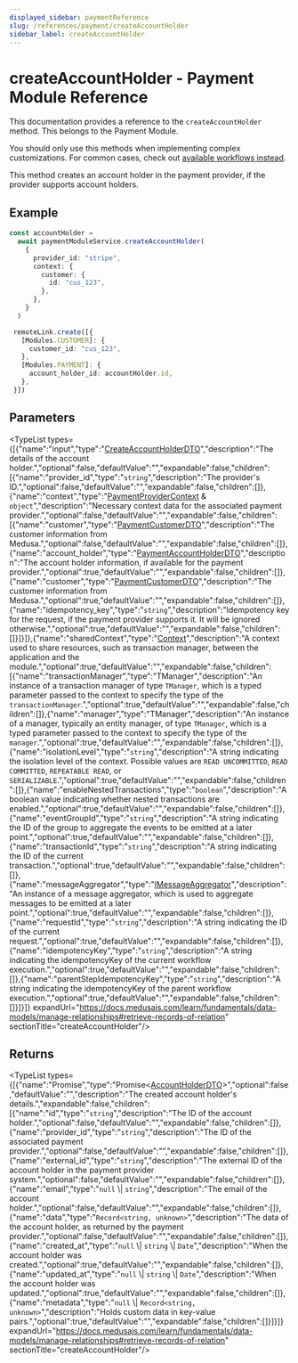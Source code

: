 ```yaml
---
displayed_sidebar: paymentReference
slug: /references/payment/createAccountHolder
sidebar_label: createAccountHolder
---
```



# createAccountHolder - Payment Module Reference

This documentation provides a reference to the `createAccountHolder` method. This belongs to the Payment Module.

<Note>

You should only use this methods when implementing complex customizations. For common cases, check out [available workflows instead](/medusa-workflows-reference).

</Note>

This method creates an account holder in the payment provider, if the provider supports account holders.

## Example

```ts
const accountHolder =
  await paymentModuleService.createAccountHolder(
    {
      provider_id: "stripe",
      context: {
        customer: {
          id: "cus_123",
        },
      },
    }
  )

 remoteLink.create([{
   [Modules.CUSTOMER]: {
     customer_id: "cus_123",
   },
   [Modules.PAYMENT]: {
     account_holder_id: accountHolder.id,
   },
 }])
```

## Parameters

<TypeList types={[{"name":"input","type":"[CreateAccountHolderDTO](../../../interfaces/payment.CreateAccountHolderDTO/page.mdx)","description":"The details of the account holder.","optional":false,"defaultValue":"","expandable":false,"children":[{"name":"provider_id","type":"`string`","description":"The provider's ID.","optional":false,"defaultValue":"","expandable":false,"children":[]},{"name":"context","type":"[PaymentProviderContext](../../../interfaces/payment.PaymentProviderContext/page.mdx) & `object`","description":"Necessary context data for the associated payment provider.","optional":false,"defaultValue":"","expandable":false,"children":[{"name":"customer","type":"[PaymentCustomerDTO](../../../types/payment.PaymentCustomerDTO/page.mdx)","description":"The customer information from Medusa.","optional":false,"defaultValue":"","expandable":false,"children":[]},{"name":"account_holder","type":"[PaymentAccountHolderDTO](../../../types/payment.PaymentAccountHolderDTO/page.mdx)","description":"The account holder information, if available for the payment provider.","optional":true,"defaultValue":"","expandable":false,"children":[]},{"name":"customer","type":"[PaymentCustomerDTO](../../../types/payment.PaymentCustomerDTO/page.mdx)","description":"The customer information from Medusa.","optional":true,"defaultValue":"","expandable":false,"children":[]},{"name":"idempotency_key","type":"`string`","description":"Idempotency key for the request, if the payment provider supports it. It will be ignored otherwise.","optional":true,"defaultValue":"","expandable":false,"children":[]}]}]},{"name":"sharedContext","type":"[Context](../../../interfaces/payment.Context/page.mdx)","description":"A context used to share resources, such as transaction manager, between the application and the module.","optional":true,"defaultValue":"","expandable":false,"children":[{"name":"transactionManager","type":"TManager","description":"An instance of a transaction manager of type `TManager`, which is a typed parameter passed to the context to specify the type of the `transactionManager`.","optional":true,"defaultValue":"","expandable":false,"children":[]},{"name":"manager","type":"TManager","description":"An instance of a manager, typically an entity manager, of type `TManager`, which is a typed parameter passed to the context to specify the type of the `manager`.","optional":true,"defaultValue":"","expandable":false,"children":[]},{"name":"isolationLevel","type":"`string`","description":"A string indicating the isolation level of the context. Possible values are `READ UNCOMMITTED`, `READ COMMITTED`, `REPEATABLE READ`, or `SERIALIZABLE`.","optional":true,"defaultValue":"","expandable":false,"children":[]},{"name":"enableNestedTransactions","type":"`boolean`","description":"A boolean value indicating whether nested transactions are enabled.","optional":true,"defaultValue":"","expandable":false,"children":[]},{"name":"eventGroupId","type":"`string`","description":"A string indicating the ID of the group to aggregate the events to be emitted at a later point.","optional":true,"defaultValue":"","expandable":false,"children":[]},{"name":"transactionId","type":"`string`","description":"A string indicating the ID of the current transaction.","optional":true,"defaultValue":"","expandable":false,"children":[]},{"name":"messageAggregator","type":"[IMessageAggregator](../../../interfaces/payment.IMessageAggregator/page.mdx)","description":"An instance of a message aggregator, which is used to aggregate messages to be emitted at a later point.","optional":true,"defaultValue":"","expandable":false,"children":[]},{"name":"requestId","type":"`string`","description":"A string indicating the ID of the current request.","optional":true,"defaultValue":"","expandable":false,"children":[]},{"name":"idempotencyKey","type":"`string`","description":"A string indicating the idempotencyKey of the current workflow execution.","optional":true,"defaultValue":"","expandable":false,"children":[]},{"name":"parentStepIdempotencyKey","type":"`string`","description":"A string indicating the idempotencyKey of the parent workflow execution.","optional":true,"defaultValue":"","expandable":false,"children":[]}]}]} expandUrl="https://docs.medusajs.com/learn/fundamentals/data-models/manage-relationships#retrieve-records-of-relation" sectionTitle="createAccountHolder"/>

## Returns

<TypeList types={[{"name":"Promise","type":"Promise&#60;[AccountHolderDTO](../../../interfaces/payment.AccountHolderDTO/page.mdx)&#62;","optional":false,"defaultValue":"","description":"The created account holder's details.","expandable":false,"children":[{"name":"id","type":"`string`","description":"The ID of the account holder.","optional":false,"defaultValue":"","expandable":false,"children":[]},{"name":"provider_id","type":"`string`","description":"The ID of the associated payment provider.","optional":false,"defaultValue":"","expandable":false,"children":[]},{"name":"external_id","type":"`string`","description":"The external ID of the account holder in the payment provider system.","optional":false,"defaultValue":"","expandable":false,"children":[]},{"name":"email","type":"`null` \\| `string`","description":"The email of the account holder.","optional":false,"defaultValue":"","expandable":false,"children":[]},{"name":"data","type":"`Record<string, unknown>`","description":"The data of the account holder, as returned by the payment provider.","optional":false,"defaultValue":"","expandable":false,"children":[]},{"name":"created_at","type":"`null` \\| `string` \\| `Date`","description":"When the account holder was created.","optional":true,"defaultValue":"","expandable":false,"children":[]},{"name":"updated_at","type":"`null` \\| `string` \\| `Date`","description":"When the account holder was updated.","optional":true,"defaultValue":"","expandable":false,"children":[]},{"name":"metadata","type":"`null` \\| `Record<string, unknown>`","description":"Holds custom data in key-value pairs.","optional":true,"defaultValue":"","expandable":false,"children":[]}]}]} expandUrl="https://docs.medusajs.com/learn/fundamentals/data-models/manage-relationships#retrieve-records-of-relation" sectionTitle="createAccountHolder"/>
